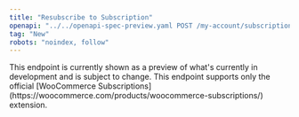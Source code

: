 ```yaml
---
title: "Resubscribe to Subscription"
openapi: "../../openapi-spec-preview.yaml POST /my-account/subscriptions/{id}/resubscribe"
tag: "New"
robots: "noindex, follow"
---
```


<Warning>
    This endpoint is currently shown as a preview of what's currently in development and is subject to change.
</Warning>

<Info>
    This endpoint supports only the official [WooCommerce Subscriptions](https://woocommerce.com/products/woocommerce-subscriptions/) extension.
</Info>
